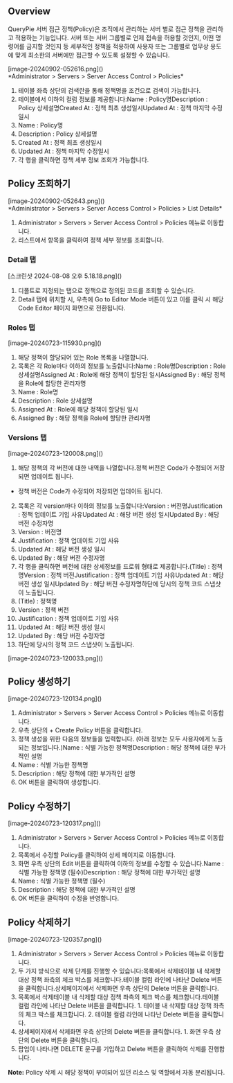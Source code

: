 ## Overview
QueryPie 서버 접근 정책(Policy)은 조직에서 관리하는 서버 별로 접근 정책을 관리하고 적용하는 기능입니다. 서버 또는 서버 그룹별로 언제 접속을 허용할 것인지, 어떤 명령어를 금지할 것인지 등 세부적인 정책을 적용하여 사용자 또는 그룹별로 업무상 용도에 맞게 최소한의 서버에만 접근할 수 있도록 설정할 수 있습니다.

<p align="center">
<div>[image-20240902-052616.png]()</div>
*Administrator &gt; Servers &gt; Server Access Control &gt; Policies*
</p>

1. 테이블 좌측 상단의 검색란을 통해 정책명을 조건으로 검색이 가능합니다.
2. 테이블에서 이하의 컬럼 정보를 제공합니다:Name : Policy명Description : Policy 상세설명Created At : 정책 최초 생성일시Updated At : 정책 마지막 수정일시
  1. Name : Policy명
  2. Description : Policy 상세설명
  3. Created At : 정책 최초 생성일시
  4. Updated At : 정책 마지막 수정일시
3. 각 행을 클릭하면 정책 세부 정보 조회가 가능합니다.

## Policy 조회하기
<p align="center">
<div>[image-20240902-052643.png]()</div>
*Administrator &gt; Servers &gt; Server Access Control &gt; Policies &gt; List Details*
</p>

1. Administrator > Servers > Server Access Control > Policies 메뉴로 이동합니다.
2. 리스트에서 항목을 클릭하여 정책 세부 정보를 조회합니다.

### Detail 탭
<p align="center">
<div>[스크린샷 2024-08-08 오후 5.18.18.png]()</div>
</p>

1. 디폴트로 지정되는 탭으로 정책으로 정의된 코드를 조회할 수 있습니다.
2. Detail 탭에 위치할 시, 우측에 Go to Editor Mode 버튼이 있고 이를 클릭 시 해당 Code Editor 페이지 화면으로 전환됩니다.

### Roles 탭
<p align="center">
<div>[image-20240723-115930.png]()</div>
</p>

1. 해당 정책이 할당되어 있는 Role 목록을 나열합니다.
2. 목록은 각 Role마다 이하의 정보를 노출합니다:Name : Role명Description : Role 상세설명Assigned At : Role에 해당 정책이 할당된 일시Assigned By : 해당 정책을 Role에 할당한 관리자명
  1. Name : Role명
  2. Description : Role 상세설명
  3. Assigned At : Role에 해당 정책이 할당된 일시
  4. Assigned By : 해당 정책을 Role에 할당한 관리자명

### Versions 탭
<p align="center">
<div>[image-20240723-120008.png]()</div>
</p>

1. 해당 정책의 각 버전에 대한 내역을 나열합니다.정책 버전은 Code가 수정되어 저장되면 업데이트 됩니다.
  * 정책 버전은 Code가 수정되어 저장되면 업데이트 됩니다.
2. 목록은 각 version마다 이하의 정보를 노출합니다:Version : 버전명Justification : 정책 업데이트 기입 사유Updated At : 해당 버전 생성 일시Updated By : 해당 버전 수정자명
  1. Version : 버전명
  2. Justification : 정책 업데이트 기입 사유
  3. Updated At : 해당 버전 생성 일시
  4. Updated By : 해당 버전 수정자명
3. 각 행을 클릭하면 버전에 대한 상세정보를 드로워 형태로 제공합니다.(Title) : 정책명Version : 정책 버전Justification : 정책 업데이트 기입 사유Updated At : 해당 버전 생성 일시Updated By : 해당 버전 수정자명하단에 당시의 정책 코드 스냅샷이 노출됩니다.
  1. (Title) : 정책명
  2. Version : 정책 버전
  3. Justification : 정책 업데이트 기입 사유
  4. Updated At : 해당 버전 생성 일시
  5. Updated By : 해당 버전 수정자명
  6. 하단에 당시의 정책 코드 스냅샷이 노출됩니다.

<p align="center">
<div>[image-20240723-120033.png]()</div>
</p>

## Policy 생성하기
<p align="left">
<div>[image-20240723-120134.png]()</div>
</p>

1. Administrator > Servers > Server Access Control > Policies 메뉴로 이동합니다.
2. 우측 상단의 + Create Policy 버튼을 클릭합니다.
3. 정책 생성을 위한 다음의 정보들을 입력합니다. (아래 정보는 모두 사용자에게 노출되는 정보입니다.)Name : 식별 가능한 정책명Description : 해당 정책에 대한 부가적인 설명
  1. Name : 식별 가능한 정책명
  2. Description : 해당 정책에 대한 부가적인 설명
4. OK 버튼을 클릭하여 생성합니다.

## Policy 수정하기
<p align="left">
<div>[image-20240723-120317.png]()</div>
</p>

1. Administrator > Servers > Server Access Control > Policies 메뉴로 이동합니다.
2. 목록에서 수정할 Policy를 클릭하여 상세 페이지로 이동합니다.
3. 화면 우측 상단의 Edit 버튼을 클릭하여 이하의 정보를 수정할 수 있습니다.Name : 식별 가능한 정책명 (필수)Description : 해당 정책에 대한 부가적인 설명
  1. Name : 식별 가능한 정책명 (필수)
  2. Description : 해당 정책에 대한 부가적인 설명
4. OK 버튼을 클릭하여 수정을 반영합니다.

## Policy 삭제하기
<p align="left">
<div>[image-20240723-120357.png]()</div>
</p>

1. Administrator > Servers > Server Access Control > Policies 메뉴로 이동합니다.
2. 두 가지 방식으로 삭제 단계를 진행할 수 있습니다:목록에서 삭제테이블 내 삭제할 대상 정책 좌측의 체크 박스를 체크합니다.테이블 컬럼 라인에 나타난 Delete 버튼을 클릭합니다.상세페이지에서 삭제화면 우측 상단의 Delete 버튼을 클릭합니다.
  1. 목록에서 삭제테이블 내 삭제할 대상 정책 좌측의 체크 박스를 체크합니다.테이블 컬럼 라인에 나타난 Delete 버튼을 클릭합니다.
    1. 테이블 내 삭제할 대상 정책 좌측의 체크 박스를 체크합니다.
    2. 테이블 컬럼 라인에 나타난 Delete 버튼을 클릭합니다.
  2. 상세페이지에서 삭제화면 우측 상단의 Delete 버튼을 클릭합니다.
    1. 화면 우측 상단의 Delete 버튼을 클릭합니다.
3. 팝업이 나타나면 DELETE 문구를 기입하고 Delete 버튼을 클릭하여 삭제를 진행합니다.

<div class="alert alert-info">
  <i class="fas fa-info-circle"></i> <strong>Note:</strong> Policy 삭제 시 해당 정책이 부여되어 있던 리소스 및 역할에서 자동 분리됩니다. 

</div>

